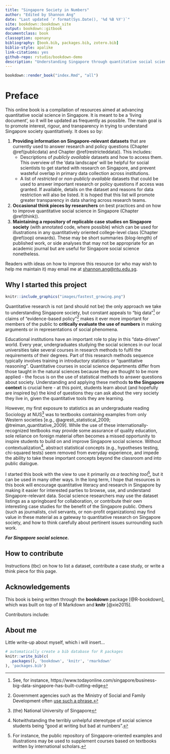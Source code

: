```yaml
--- 
title: "Singapore Society in Numbers"
author: "Edited by Shannon Ang"
date: "Last updated `r format(Sys.Date(), '%d %B %Y')`"
site: bookdown::bookdown_site
output: bookdown::gitbook
documentclass: book
classoption: openany
bibliography: [book.bib, packages.bib, zotero.bib]
biblio-style: apalike
link-citations: yes
github-repo: rstudio/bookdown-demo
description: "Understanding Singapore through quantitative social science"
---
```


```r
bookdown::render_book("index.Rmd", "all")
```

# Preface {-}

This online book is a compilation of resources aimed at advancing quantitative social science in Singapore. It is meant to be a 'living document', so it will be updated as frequently as possible. The main goal is to promote interest, rigour, and transparency in trying to understand Singapore society quantitatively. It does so by: 

1. **Providing information on Singapore-relevant datasets** that are currently used to answer research and policy questions (Chapter \@ref(publicdata) and Chapter \@ref(restricteddata)). This includes: 
    + Descriptions of *publicly available* datasets and how to access them. This overview of the 'data landscape' will be helpful for social scientists to get started with research on Singapore, and prevent wasteful overlap in primary data collection across institutions.
    + A list of *restricted* or *non-publicly available* datasets that could be used to answer important research or policy questions if access was granted. If available, details on the dataset and reasons for data restriction will also be listed. It is hoped that this list will promote greater transparency in data sharing across research teams. 
    
2. **Occasional think pieces by researchers** on best practices and on how to improve quantitative social science in Singapore (Chapter \@ref(think)).
3. **Maintaining a repository of replicable case studies on Singapore society** (with annotated code, where possible) which can be used for illustrations in any quantitatively oriented college-level class (Chapter \@ref(oop) onwards). These may be short summaries (blog-length) of published work, or side analyses that may not be appropriate for an academic journal but are useful for Singapore social science nonetheless.

Readers with ideas on how to improve this resource (or who may wish to help me maintain it) may email me at <shannon.ang@ntu.edu.sg>.

## Why I started this project {-}

```r
knitr::include_graphics("images/fastest_growing.png")
```

Quantitative research is not (and should not be) the only approach we take to understanding Singapore society, but constant appeals to "big data"^[See, for instance, https://www.todayonline.com/singapore/business-big-data-singapore-has-built-cutting-edge] or claims of "evidence-based policy"^[Government agencies such as the Ministry of Social and Family Development often [use such a phrase.](https://www.msf.gov.sg/about-MSF/our-people/Divisions-at-MSF/Family-Development-and-Support/Pages/default.aspx)] makes it ever more important for members of the public to **critically evaluate the use of numbers** in making arguments or in representations of social phenomena.

Educational institutions have an important role to play in this "data-driven" world. Every year, undergraduates studying the social sciences in our local universities take several courses in research methods to fulfil the requirements of their degrees. Part of this research methods sequence typically involves training in introductory statistics or "quantitative reasoning". Quantitative courses in social science departments differ from those taught in the natural sciences because they are thought to be more applied - the focus is on the use of statistical methods to answer questions about society. Understanding and applying these methods **to the Singapore context** is crucial here - at this point, students learn about (and hopefully are inspired by) the kind of questions they can ask about the very society they live in, given the quantitative tools they are learning.

However, my first exposure to statistics as an undergraduate reading Sociology at NUS^[(the) National University of Singapore] was to textbooks containing examples from only Western societies [e.g., @agresti_statistical_2009; @treiman_quantitative_2009]. While the use of these internationally-recognized textbooks may provide some assurance of quality education, sole reliance on foreign material often becomes a missed opportunity to inspire students to build on and improve Singapore social science. Without contextualization^[Notwithstanding the terribly unhelpful stereotype of social science students being "good at writing but bad at numbers".], abstract statistical concepts (e.g., hypotheses testing, chi-squared tests) seem removed from everyday experience, and impede the ability to take these important concepts beyond the classroom and into public dialogue.

I started this book with the view to use it primarily *as a teaching tool*^[For instance, the public repository of Singapore-oriented examples and illustrations may be used to supplement courses based on textbooks written by international scholars.], but it can be used in many other ways. In the long term, I hope that resources in this book will encourage quantitative literacy and research in Singapore by making it easier for interested parties to browse, use, and understand Singapore-relevant data. Social science researchers may use the dataset listings as a springboard for collaboration, or contribute their own interesting case studies for the benefit of the Singapore public. Others (such as journalists, civil servants, or non-profit organizations) may find value in these material as a gateway to quantitative research on Singapore society, and how to think carefully about pertinent issues surrounding such work. 

__*For Singapore social science.*__

## How to contribute {-}

Instructions (tbc) on how to list a dataset, contribute a case study, or write a think piece for this page.

## Acknowledgements {-}

This book is being written through the **bookdown** package [@R-bookdown], which was built on top of R Markdown and **knitr** [@xie2015].

Contributors include:

## About me {-}

Little write-up about myself, which i will insert...

```r
# automatically create a bib database for R packages
knitr::write_bib(c(
  .packages(), 'bookdown', 'knitr', 'rmarkdown'
), 'packages.bib')
```

